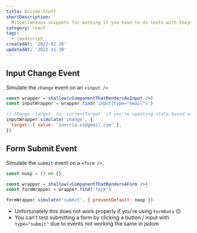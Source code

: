 ```yaml
---
title: Enzyme Stuff
shortDescription:
  Miscellaneous snippets for working if you have to do tests with Enzyme
category: react
tags:
  - javascript
createdAt: '2022-02-20'
updatedAt: '2022-11-30'
---
```


## Input Change Event

Simulate the `change` event on an `<input />`

```jsx
const wrapper = shallow(<ComponentThatRendersAnInput />)
const inputWrapper = wrapper.find('input[type="email"]')

// Change `target` to `currentTarget` if you're updating state based on that instead
inputWrapper.simulate('change', {
  target: { value: 'soorria.ss@gmail.com' },
})
```

## Form Submit Event

Simulate the `submit` event on a `<form />`.

```jsx
const noop = () => {}

const wrapper = shallow(<ComponentThatRendersAForm />)
const formWrapper = wrapper.find('form')

formWrapper.simulate('submit', { preventDefault: noop })
```

<Note variant="warning">

- Unfortunately this does not work properly if you're using `FormData` 😔
- You can't test submitting a form by clicking a button / input with
  `type="submit"` due to events not working the same in jsdom

</Note>
